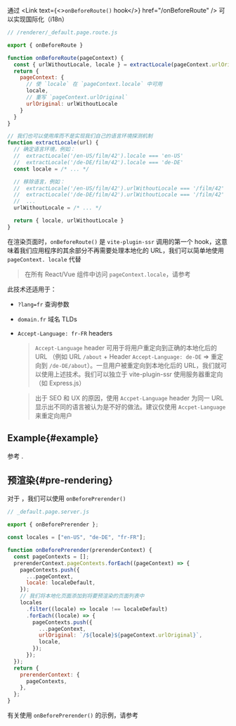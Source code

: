 
通过 <Link text={<><code>onBeforeRoute()</code> hook</>} href="/onBeforeRoute" /> 可以实现国际化（i18n）

```js
// /renderer/_default.page.route.js

export { onBeforeRoute }

function onBeforeRoute(pageContext) {
  const { urlWithoutLocale, locale } = extractLocale(pageContext.urlOriginal)
  return {
    pageContext: {
      // 使 `locale` 在 `pageContext.locale` 中可用
      locale,
      // 重写 `pageContext.urlOriginal`
      urlOriginal: urlWithoutLocale
    }
  }
}

// 我们也可以使用库而不是实现我们自己的语言环境探测机制
function extractLocale(url) {
  // 确定语言环境，例如：
  //  extractLocale('/en-US/film/42').locale === 'en-US'
  //  extractLocale('/de-DE/film/42').locale === 'de-DE'
  const locale = /* ... */

  // 移除语言，例如：
  //  extractLocale('/en-US/film/42').urlWithoutLocale === '/film/42'
  //  extractLocale('/de-DE/film/42').urlWithoutLocale === '/film/42'
  //  ...
  urlWithoutLocale = /* ... */

  return { locale, urlWithoutLocale }
}
```

在渲染页面时，`onBeforeRoute()` 是 `vite-plugin-ssr` 调用的第一个 hook，这意味着我们应用程序的其余部分不再需要处理本地化的 URL，我们可以简单地使用 `pageContext. locale` 代替

> 在所有 React/Vue 组件中访问 `pageContext.locale`，请参考 <Link href="/pageContext-anywhere" />

此技术还适用于：

- `?lang=fr` 查询参数
- `domain.fr` 域名 TLDs
- `Accept-Language: fr-FR` headers

  > `Accept-Language` header 可用于将用户重定向到正确的本地化后的 URL （例如 URL `/about` + Header `Accept-Language: de-DE` => 重定向到 `/de-DE/about`）。一旦用户被重定向到本地化后的 URL，我们就可以使用上述技术。我们可以独立于 vite-plugin-ssr 使用服务器重定向（如 Express.js）

  > 出于 SEO 和 UX 的原因，使用 `Accpet-Language` header 为同一 URL 显示出不同的语言被认为是不好的做法。建议仅使用 `Accpet-Language` 来重定向用户

## Example{#example}

参考 <RepoLink path='/examples/i18n/' />.

## 预渲染{#pre-rendering}

对于 <Link text="pre-rendering" href="/pre-rendering" />，我们可以使用 `onBeforePrerender()`

```js
// _default.page.server.js

export { onBeforePrerender };

const locales = ["en-US", "de-DE", "fr-FR"];

function onBeforePrerender(prerenderContext) {
  const pageContexts = [];
  prerenderContext.pageContexts.forEach((pageContext) => {
    pageContexts.push({
      ...pageContext,
      locale: localeDefault,
    });
    // 我们将本地化页面添加到将要预渲染的页面列表中
    locales
      .filter((locale) => locale !== localeDefault)
      .forEach((locale) => {
        pageContexts.push({
          ...pageContext,
          urlOriginal: `/${locale}${pageContext.urlOriginal}`,
          locale,
        });
      });
  });
  return {
    prerenderContext: {
      pageContexts,
    },
  };
}
```

有关使用 `onBeforePrerender()` 的示例，请参考 <RepoLink path='/examples/i18n/' />
